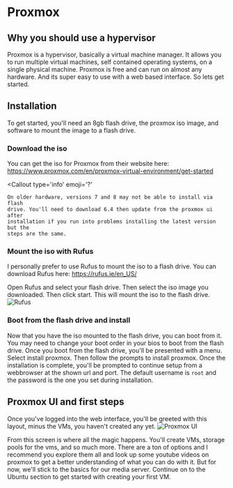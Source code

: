 
# Proxmox

## Why you should use a hypervisor

Proxmox is a hypervisor, basically a virtual machine manager. It allows you to run multiple virtual machines, self contained operating systems, on a single physical machine. Proxmox is free and can run on almost
any hardware. And its super easy to use with a web based interface. So lets get started.

## Installation

To get started, you'll need an 8gb flash drive, the proxmox iso image, and software to mount the image to a flash drive.

### Download the iso

You can get the iso for Proxmox from their website here: https://www.proxmox.com/en/proxmox-virtual-environment/get-started

<Callout
	type='info'
	emoji='?'
>
	On older hardware, versions 7 and 8 may not be able to install via flash
	drive. You'll need to download 6.4 then update from the proxmox ui after
	installation if you run into problems installing the latest version but the
	steps are the same.
</Callout>

### Mount the iso with Rufus

I personally prefer to use Rufus to mount the iso to a flash drive. You can download Rufus here: https://rufus.ie/en_US/

Open Rufus and select your flash drive. Then select the iso image you downloaded. Then click start. This will mount the iso to the flash drive.
![Rufus](./rufus.png)

### Boot from the flash drive and install

Now that you have the iso mounted to the flash drive, you can boot from it. You may need to change your boot order in your bios to boot from the flash drive. Once you boot from the flash drive, you'll be presented with a menu. Select install proxmox. Then follow the prompts to install proxmox. Once the installation is complete, you'll be prompted to continue setup from a webbrowser at the shown url and port. The default username is `root` and the password is the one you set during installation.

## Proxmox UI and first steps

Once you've logged into the web interface, you'll be greeted with this layout, minus the VMs, you haven't created any yet.
![Proxmox UI](./prox1.png)

From this screen is where all the magic happens. You'll create VMs, storage pools for the vms, and so much more. There are a ton of options and I recommend you explore them all and look up some youtube videos on proxmox to get a better understanding of what you can do with it. But for now, we'll stick to the basics for our media server. Continue on to the Ubuntu section to get started with creating your first VM.